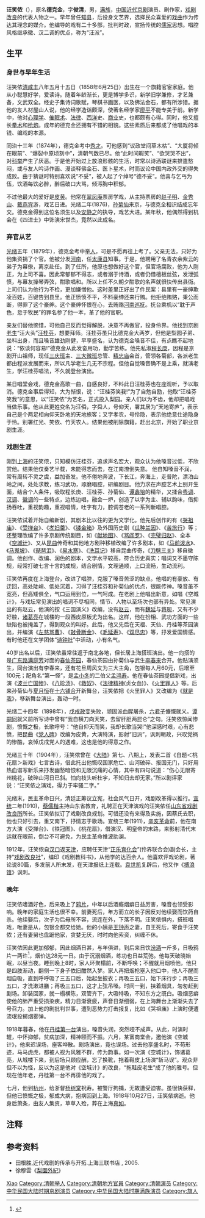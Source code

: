 '''汪笑侬'''（{{bd|1858年||1918年}}），原名'''德克金'''，字'''俊清'''，男，[[满族|满族]]，[[中国近代史|中国近代]][[京剧|京剧]]演员、剧作家，[[新剧|戏剧改良]]的代表人物之一。早年曾任[[知县|知县]]，后投身文艺界，选择民众喜爱的[[戏曲|戏曲]]作为传达其理念的媒介。他编导的戏有二十多部，批判时政，宣扬传统的[[儒家|儒家]]思想。唱腔风格继承徽、汉二调的优点，称为“汪派”。

== 生平 ==
=== 身世与早年生活 ===
汪笑侬[[清朝|清]][[咸丰|咸丰]]八年五月十五日（1858年6月25日）出生在一个旗籍官宦家庭。他从小聪慧好学，爱读诗。随着年龄渐长，更是博学多识，新学旧学兼修，才艺兼备，文武双全。经史子集诗词歌赋，琴棋书画医，以及佛法金石，都有所涉猎。据他的友人材屋山人说，他的经学造诣颇深，使著名经学家[[廖平|廖平]]不能专美于前。新学中，他对[[心理学|心理学]]、[[催眠术|催眠术]]、[[法律|法律]]、[[西洋|西洋]]史、[[商业|商业]]史，也都颇有心得。同时，他又擅长[[拳术|拳术]]和[[枪|枪]][[炮|炮]]。成年的德克金还拥有不错的相貌。这些素质后来都成了他唱戏的本钱、编戏的本源。

同治十三年（1874年），德克金考中[[秀才|秀才]]。可他感到“议政堂间草木枯”、“大厦将倾在眼前”、“爆裂中原顷刻中”，清朝气数已尽。他“此时间暇笑”、“欲哭哭不出”，对[[科举|科举]]产生了厌恶。于是他开始过上放浪形骸的生活，时常以诗酒联谜来排遣愁闷，或与友人吟诗作画、漫谈释佛金石、医卜星术，时而议论中国内政外交的得失成败。由于猜谜时特别喜欢说“不妥”，被人起了个绰号“德不妥”。他喜与乞丐为伍，饮酒每饮必醉，醉后破口大骂，倾泻胸中积郁。

不过他最大的爱好是[[皮黄|皮黄]]。他常在[[翠凤庵|翠凤庵]]票房学戏，从主持票房的[[赵子明|赵子明]]、[[金秀山|金秀山]]、[[戴燕宾|戴燕宾]]游，戏艺日进。光绪二年(1876)，[[孙菊仙|孙菊仙]]来京，与德克全相识结成忘年交。德克金得到这位名须生以及[[安静之|安静之]]的执导，戏艺大进。某年秋，他偶然得到机会在《四进士》中饰演宋世杰，竟然以此成名。

=== 弃官从艺 ===
[[光绪|光绪]]五年（1879年），德克金考中[[举人|举人]]，可是不愿再往上考了。父亲无法，只好为他集资捐了个官。他被分发[[河南省_(清)|河南]]，任[[太康县|太康县]]知事。于是，他聘用了名青衣余紫云的弟子为幕僚，离京赴任。到了任所，他原也想做好这个官，但官场腐败，他为人刚正，为上司不喜。因此常郁郁不得志，或者溺于诗酒，或者仍借檀板丝弦，发泄弧愤，与幕友操琴弄弦，酣歌唱和。所以上任不久朝夕酣歌的名声就很快传出县衙。上司们认为他行为不检，更加嫌憎他。这时差里正好出了件民案：县里有一豪绅欺凌百姓，百键告到县里。他正愤愤不平，不料豪绅还来行贿。他拒绝贿赂，秉公而断，得罪了这个豪绅。这个豪绅怀恨在心，去贿赂[[河南|河南]][[巡抚|巡抚]]。抚台乘机以“耽于声色，怠于牧民”的罪名参了他一本，革了他的官职。

亲友们替他惋惜，可他自己反而觉得解脱，决意不再做官，投身伶界。他找到京剧[[老生|老生]]“汪大头”[[汪桂芬|汪桂芬]]，想要拜师。汪挂芬虽只比德克金大两岁，但他是梨园子弟、坐科出身，而且嗓音雄劲刚健，早享盛名，认为德克金嗓音不佳，有点瞧不起地说：“侬谈何容易!”德克金从此发奋用功，勤学苦练。他先私淑[[程长庚|程长庚]]，因程是京剧开山祖师，现任[[三庆班|三庆班]]主、[[三大微班|三大微班]]总管、[[精忠庙|精忠庙]]会首，管领各菊部，各派老生都由程派发展而来，所以凡学老生几无不宗程。但他自觉嗓音确不是上乘，就演老生，学汪桂芬唱法，不久就登台演出。

某日唱堂会戏，德克金高歌一曲，自感良好，不料此日汪桂芬也在座观听，予以取消。德克金事后得知，大为惭恨，说：“汪桂芬笑我!”为了自勉自励，他取“汪桂芬笑我”的意思，以“汪笑侬”为艺名，正式投入梨园。亲人们以为不齿，他却把唱戏当做乐事。他从此更姓变名为汪僢，字舜人，号仰天，署其居为“天地寄庐”，表示自己是个两足相向仰天卧地的天地旅客；又字孝农，号伶隐，表示他绝意仕途隐身于怜。别署红光、笑依、竹天农人。结果他被削除旗籍，赶出北京，开始了职业京剧生涯。

=== 戏剧生涯 ===
刚到[[上海市|上海]]的汪笑侬，只知模仿汪桂芬，追求声名宏大，观众认为他嗓音过低，不欣赏他。结果他仅奏艺半载，未能得志而去，在江南潦倒失意。 他自知嗓音不润，常有周转不灵之虞，益加奋发。他不倦地奔波，下长江，奔海上，走普陀，漂泊山岭之间，处处求教，练习武功，琢磨唱腔，研编剧目。他力求在声腔艺术上别开生面，结合个人条件，吸取程长庚、汪桂芬、孙菊仙、[[谭鑫培|谭鑫培]]的精华，又揉合[[粤调|粤调]]、[[汉调|汉调]]、[[徽调|徽调]]的一些特点，边练边唱，融会一炉，创造了以字为主、辅以韵味，借抑扬吞吐，重视韵趣，重视唱情，吐字有力，腔调苍老的一系列新唱腔。

汪笑侬试着开始自编新剧，其剧本比以往的更为文学化。他先后创作的有《[[哭祖庙|哭祖庙]]》、《[[受掸台|受掸台]]》、《[[孝妇羹|孝妇羹]]》、《[[镂金箱|镂金箱]]》及外国历史剧《[[瓜种兰因|瓜种兰因]]》、《[[苦旅行|苦旅行]]》等；还整理改编了许多京剧传统剧目，如《[[献地图|献地图]]》、《[[骂阎罗|骂阎罗]]》、《[[完璧归赵|完璧归赵]]》、全本《[[空城计|空城计]]》、又从[[昆曲|昆曲]]传奇和其他地方剧种移植改编了许多剧本，如《[[马前泼水|马前泼水]]》、《[[马嵬坡|马嵬坡]]》、《[[琵琶泪|琵琶泪]]》、《[[易水寒|易水寒]]》、《[[洗耳记|洗耳记]]》移自昆曲传奇，《[[刀劈三关|刀劈三关]]》移自徽调。他创作、改编、润色的剧本，文学水平较高，符合历史真实；唱词又不墨守陈规，经常打破七言十言的成规，结合剧情，文理通顺，上口流畅，生动流利。

汪笑侬再度在上海登台，改进了唱腔，克服了嗓音苦涩的缺点。他唱的有豪放、有迂回，高处陡峭、低处沉着，习得了汪桂芬和孙菊仙的优点，很能传神。嗓音虽不宽亮，但高矮俱全，气口运用到位，一气呵成。在老剧上他唱出新意，如唱《空城计》，与戏坛常见演出的唱词不尽相同，情节、人物以至场次也部有异处。常见演出的有赵云，他演的按《三国演义》改编，没有[[赵云|赵云]]，而有[[魏延|魏延]]与[[蒋琬|蒋琬]]，又有不少好腔，[[诸葛亮|诸葛亮]]在城楼的一段西皮原板尤为出名。这样，他在扮相、武功方面的一些缺陷也被掩盖了，得到观众的叫好。此后，他又先后在天福、天仙、丹桂等茶园演出，并编演《[[左慈骂曹|左慈骂曹]]》、《[[敲骨断金|敲骨断金]]》、《[[毛延寿|毛延寿]]》、《[[双尽忠|双尽忠]]》等，抒发爱国情感。有时他还在文学团体“[[诗钟社|诗钟社]]”中活动，小有名气。

40岁出名以后，汪笑侬虽常往返于南北各地，但长居上海搭班演出。他一向搭的是[[广东路_(上海)|广东路]][[满庭芳|满庭芳]]对面的[[春仙茶园|春仙茶园]]，春仙茶园由孙菊仙与武生[[李春来|李春来]]合开。他贴演须生，同台演出有李春来，还有花旦周风文为三大主角，包银每人月60元，后增至100元；配角名“第一怪”，是[[孟小冬|孟小冬]]的二伯父[[孟鸿寿|孟鸿寿]]。他在春仙茶园提倡新戏，出演《[[波兰亡国惨|波兰亡国惨]]》、《[[八珍汤|八珍汤]]》、《[[救奴|救奴]]》、《[[法律精神|法律精神]](贞女血)》、《[[火里罪人|火里罪人]]》等。后来孙菊仙与[[夏月恒|夏月恒]]在[[十六铺合|十六铺合]]开新舞台，汪笑侬把《火里罪人》又改编为《[[就是我|就是我]]》，移新舞台演出，轰动一时。

光绪二十四年（1898年），[[戊戌政变|戊戌政变]]失败，顽固派血腥屠杀，[[戊戌六君子|六君子]]慷慨就义。[[谭嗣同|谭嗣同]]就义前所写诗中曾有“我自横刀向天笑，去留肝胆两昆仑”之句。汪笑依惊闻惨剧，愤慨之极，长歌呼号：“他自仰天而笑，我却长歌当哭!”他深感时艰，心有悲愤，把昆曲《[[党人碑|党人碑]]》改编为皮黄，大演特演，影射“旧派”，讽刺朝政，兴叹党祸的惨酷，哀悼戊戌党人的遇难，这也是他的得意之作。

光绪三十年（1904年），汪笑侬曾在《[[大陆_(杂志)|大陆]]》第七、八期上，发表二首《自题＜桃花扇＞新戏》七言古诗，借此托出他慨叹国家危亡、山河破碎、报国无门，只好用热血谱写新乐来抒发幽愁暗恨和无限沉痛的心情，其中有四句说道：“伤心无限寄州桃花，破碎山河日已斜。怕向枝头听杜宇，不知归去却无家。”所以剧评家说：“汪笑侬之演戏，得力于牢骚二字。”

光绪末，民主革命日兴，清廷正筹议立宪，社会风气日开，戏剧改革得以推行。[[宣统|宣统]]二年(1910)，[[蔡儒楷|蔡儒楷]]主持山东省教育，礼聘正在天津演戏的汪笑侬任[[山东省戏剧改良所|山东省戏剧改良所]]所长。汪笑侬拟订了戏剧改良规划。可惜还没有来得及实施，因蔡氏去职，他也只好引去，重又南下，抒情志于歌场。宣统三年(1911)，[[辛亥革命|辛亥革命]]前，他在南方大演《受掸台》、《铁冠图》、《桃花扇》，借演汉、明皇帝的末路，来影射清代末运就在眼前，倒台不可避免，为民主革命推波助澜。

1912年，汪笑侬自[[汉口|汉口]]返[[天津市|天津]]，应聘任天津“[[正乐育化会|正乐育化会]]”(伶界联合会)副会长，主持“[[戏剧改良社|戏剧改良社]]”，编印《戏剧教科书》，从他学的达百余人。他喜欢评戏论剧，著论说80篇，多发前人所末发，在天津报纸上连载。[[袁世凯|袁世凯]]复辟后，他又作《[[搏浪锥|搏浪锥]]》讽刺。

=== 晚年 ===
汪笑侬嗜酒好色，后来吸上了[[鸦片|鸦片]]，中年以后酒瘾烟癖日益厉害，嗓音也领受影响。晚年的家庭生活也很不幸。前妻死后，年方而立的长子因反对他续娶而饮药自杀。他续娶后，次子为后母所不容，流连在外，下落不明。汪笑侬惧内，搭班唱戏，唯妻是从，包银全都交给她。他的小姨是[[王钟声|王钟声]]之妻，自王死后，寄食于汪笑侬；还有妻舅也盘踞他家，贪婪无厌，时时向他索资，纠缠不休。

汪笑侬因此更加郁郁，因此烟酒日甚，与年俱进，到后来日饮[[汾酒|汾酒]]一斤多，日吸鸦片一两许<ref>{{Cite web|url=http://history.people.com.cn/n/2015/0311/c372326-26675979.html|title=晚清民国有多少明星吸毒：那是家常便饭？|accessdate=2018-12-09|author=|date=|work=人民网|publisher=|archive-date=2020-02-25|archive-url=https://web.archive.org/web/20200225205304/http://history.people.com.cn/n/2015/0311/c372326-26675979.html|dead-url=no}}</ref>，烟价达28元一日。由于沉溺烟酒，练功也日益荒弛。他每天破晓始眠，以昼当夜。睡到晚上8时，家人环聚榻前，不断呼唤；不醒就用烟喷他，他只是四肢渐动，翻侧一下身子依旧酣然入梦。家人再把烟枪塞入他口中，他人不醒而烟自吸，直到呼呼吸了三五口后，始起坐披衣；再吸三五口，始下床行步；再吸三五口，才洗漱进膳；再吸三五口，这才上弦吊嗓。时间一到，挟着烟具，匆匆赶到剧场。卸装回家，就一榻横陈，双管齐下，大吸特吸，不知东方之既白。吸烟恶癖使他的肺严重受损染疾，精力日渐衰疲，声音日渐细弱，在上海舞台上渐渐失去了号召力。加上他的剧批判世事，遭到恶势力打击报复，比如《哭祖庙》上演时便遭流氓投掷烟雾弹。

1918年暮春，他在[[丹桂第一台|丹桂第一台]]演出，嗓音失润，突然哑不成声。从此，时演时辊，中怀抑郁，贫病加深，精神颐而不振。六月，某富商堂会，邀他演《空城计》，他来迟误场，座客哗散。剧场演出，竟也误场。过去他享盛名时，不苟形迹，马马虎虎，都被人视为风雅不群，传为韵事。如一次演《空城计》，饰诸葛亮，从城楼下来，到后场只顾应酬，忘了换靴，拖着鞋皮上场演“斩马误”。观众非但不以为怪，反以为这是他对《空城计》的改良，“拖鞋皮老生”成了他的雅号。但现在他年老，丹桂第一台不再徘他的戏了。

七月，他到[[杭州|杭州]]，给浙督[[杨树棠|杨树棠]]祝寿。被警厅拘捕，无故遭受迫害。虽很快获释，但他已愤慨之极，郁成大病，抱病回到上海。1918年10月27日，汪笑侬病逝。他身后萧条，由友人集资，草草入殓，葬在上海[[真如镇|真如]]。

== 注释 ==

{{reflist}}

== 参考资料 ==

* 田根胜,近代戏剧的传承与开拓.上海三联书店 , 2005.
* 徐穆雲《[[梨園外紀|梨園外紀]]》

{{Authority control}}
{{DEFAULTSORT:Wang汪}}
[[Category:汪姓|Xiao]]
[[Category:清朝举人|Category:清朝举人]]
[[Category:清朝地方官員|Category:清朝地方官員]]
[[Category:清朝演员|Category:清朝演员]]
[[Category:中华民国大陆时期京剧演员|Category:中华民国大陆时期京剧演员]]
[[Category:中华民国大陆时期满族演员|Category:中华民国大陆时期满族演员]]
[[Category:旗人|Category:旗人]]